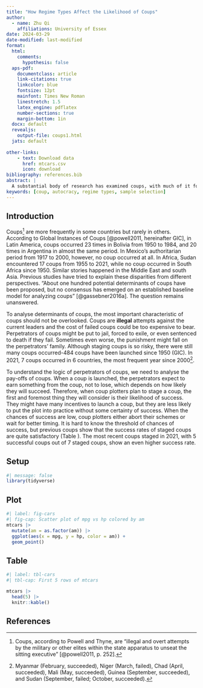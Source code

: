 ```yaml
---
title: "How Regime Types Affect the Likelihood of Coups"
author:
  - name: Zhu Qi
    affiliations: University of Essex
date: 2024-03-29
date-modified: last-modified
format:
  html:
    comments:
      hypothesis: false
  aps-pdf: 
    documentclass: article
    link-citations: true
    linkcolor: blue
    fontsize: 12pt
    mainfont: Times New Roman
    linestretch: 1.5
    latex_engine: pdflatex
    number-sections: true
    margin-bottom: 1in
  docx: default
  revealjs: 
    output-file: coups1.html
  jats: default
  
other-links:
    - text: Download data
      href: mtcars.csv
      icon: download
bibliography: references.bib
abstract: |
  A substantial body of research has examined coups, with much of it focusing on the factors that lead to coup attempts. However, consensus remains elusive regarding why coups are more prevalent in certain countries while less so in others. Previous scholarship exploring the determinants of coup attempts has often overlooked the crucial aspect of coup success. Given the severe consequences of a failed coup, coup plotters are unlikely to proceed unless they perceive a high probability of success. Thus, the outcome of a coup—whether successful or unsuccessful—is not merely incidental but serves as a pivotal determinant of coup attempts. The decision to stage a coup is a self-selected variable contingent upon the anticipated success rate of coups. This study employs a sample selection model (specifically, a two-stage probit model) to elucidate why coups are more common in some autocratic countries but rare in others. I contend that coup attempts are largely shaped by the likelihood of coup success, which, in turn, hinges on the power dynamics between coup perpetrators and incumbents. These power dynamics are influenced by the regime type and their distinct responses to internal and external shocks.
keywords: [coup, autocracy, regime types, sample selection]
---
```

\newpage

## Introduction

Coups[^1] are more frequently in some countries but rarely in others.
According to Global Instances of Coups [@powell2011, hereinafter GIC], in Latin America, coups occurred 23 times in Bolivia from 1950 to 1984, and 20 times in Argentina in almost the same period.
In Mexico's authoritarian period from 1917 to 2000, however, no coup occurred at all.
In Africa, Sudan encountered 17 coups from 1955 to 2021, while no coup occurred in South Africa since 1950.
Similar stories happened in the Middle East and south Asia.
Previous studies have tried to explain these disparities from different perspectives.
"About one hundred potential determinants of coups have been proposed, but no consensus has emerged on an established baseline model for analyzing coups" [@gassebner2016a].
The question remains unanswered.

[^1]: Coups, according to Powell and Thyne, are "illegal and overt attempts by the military or other elites within the state apparatus to unseat the sitting executive" [@powell2011, p. 252].

To analyse determinants of coups, the most important characteristic of coups should not be overlooked.
Coups are **illegal** attempts against the current leaders and the cost of failed coups could be too expensive to bear.
Perpetrators of coups might be put to jail, forced to exile, or even sentenced to death if they fail.
Sometimes even worse, the punishment might fall on the perpetrators' family.
Although staging coups is so risky, there were still many coups occurred-484 coups have been launched since 1950 (GIC).
In 2021, 7 coups occurred in 6 countries, the most frequent year since 2000[^2].

[^2]: Myanmar (February, succeeded), Niger (March, failed), Chad (April, succeeded), Mali (May, succeeded), Guinea (September, succeeded), and Sudan (September, failed; October, succeeded).

To understand the logic of perpetrators of coups, we need to analyse the pay-offs of coups.
When a coup is launched, the perpetrators expect to earn something from the coup, not to lose, which depends on how likely they will succeed.
Therefore, when coup plotters plan to stage a coup, the first and foremost thing they will consider is their likelihood of success.
They might have many incentives to launch a coup, but they are less likely to put the plot into practice without some certainty of success.
When the chances of success are low, coup plotters either abort their schemes or wait for better timing.
It is hard to know the threshold of chances of success, but previous coups show that the success rates of staged coups are quite satisfactory (Table ).
The most recent coups staged in 2021, with 5 successful coups out of 7 staged coups, show an even higher success rate.

## Setup
```r
#| message: false
library(tidyverse)
```

## Plot
```r
#| label: fig-cars
#| fig-cap: Scatter plot of mpg vs hp colored by am
mtcars |> 
  mutate(am = as.factor(am)) |>
  ggplot(aes(x = mpg, y = hp, color = am)) +
  geom_point() 
```

## Table
```r
#| label: tbl-cars
#| tbl-cap: First 5 rows of mtcars

mtcars |> 
  head(5) |>
  knitr::kable()
```

\newpage
## References
